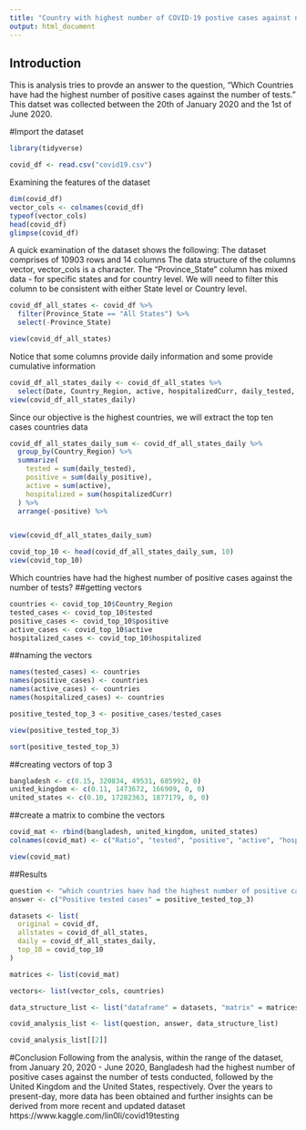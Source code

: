 ---
title: "Country with highest number of COVID-19 postive cases against number of tests"
output: html_document
---

## Introduction 

This is analysis tries to provde an answer to the question, "Which Countries have had the highest number of positive cases against the number of tests."
This datset was collected between the 20th of January 2020 and the 1st of June 2020.

#Import the dataset 
```{r}
library(tidyverse)

covid_df <- read.csv("covid19.csv")
```
Examining the features of the dataset
```{r}
dim(covid_df)
vector_cols <- colnames(covid_df)
typeof(vector_cols)
head(covid_df)
glimpse(covid_df)
```
A quick examination of the dataset shows the following:
The dataset comprises of 10903 rows and 14 columns
The data structure of the columns vector, vector_cols is a character.
The "Province_State" column has mixed data - for specific states and for country level. We will need to filter this column to be consistent with either State level or Country level.
```{r}
covid_df_all_states <- covid_df %>%
  filter(Province_State == "All States") %>%
  select(-Province_State)

view(covid_df_all_states)
```
Notice that some columns provide daily information and some provide cumulative information

```{r}
covid_df_all_states_daily <- covid_df_all_states %>%
  select(Date, Country_Region, active, hospitalizedCurr, daily_tested, daily_positive)
view(covid_df_all_states_daily)
```

Since our objective is the highest countries, we will extract the top ten cases countries data
```{r}
covid_df_all_states_daily_sum <- covid_df_all_states_daily %>%
  group_by(Country_Region) %>%
  summarize(
    tested = sum(daily_tested),
    positive = sum(daily_positive),
    active = sum(active),
    hospitalized = sum(hospitalizedCurr)
  ) %>%
  arrange(-positive) %>%


view(covid_df_all_states_daily_sum)

covid_top_10 <- head(covid_df_all_states_daily_sum, 10)
view(covid_top_10)
```

Which countries have had the highest number of positive cases against the number of tests?
##getting vectors
```{r}
countries <- covid_top_10$Country_Region
tested_cases <- covid_top_10$tested
positive_cases <- covid_top_10$positive
active_cases <- covid_top_10$active
hospitalized_cases <- covid_top_10$hospitalized
```
##naming the vectors
```{r}
names(tested_cases) <- countries
names(positive_cases) <- countries
names(active_cases) <- countries
names(hospitalized_cases) <- countries

positive_tested_top_3 <- positive_cases/tested_cases

view(positive_tested_top_3)

sort(positive_tested_top_3)
```
##creating vectors of top 3
```{r}
bangladesh <- c(0.15, 320834, 49531, 685992, 0)
united_kingdom <- c(0.11, 1473672, 166909, 0, 0)
united_states <- c(0.10, 17282363, 1877179, 0, 0)
```
##create a matrix to combine the vectors
```{r}
covid_mat <- rbind(bangladesh, united_kingdom, united_states)
colnames(covid_mat) <- c("Ratio", "tested", "positive", "active", "hospitalized")

view(covid_mat)
```
##Results
```{r}
question <- "which countries haev had the highest number of positive cases against the number of tests?"
answer <- c("Positive tested cases" = positive_tested_top_3)

datasets <- list(
  original = covid_df,
  allstates = covid_df_all_states,
  daily = covid_df_all_states_daily,
  top_10 = covid_top_10
)

matrices <- list(covid_mat)

vectors<- list(vector_cols, countries)

data_structure_list <- list("dataframe" = datasets, "matrix" = matrices, "vector" = vectors)

covid_analysis_list <- list(question, answer, data_structure_list)

covid_analysis_list[[2]]
```

#Conclusion
Following from the analysis, within the range of the dataset, from January 20, 2020 - June 2020, Bangladesh had the highest number of positive cases against the number of tests conducted, followed by the United Kingdom and the United States, respectively.
Over the years to present-day, more data has been obtained and further insights can be derived from more recent and updated dataset https://www.kaggle.com/lin0li/covid19testing
